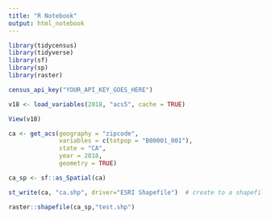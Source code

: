 ---
title: "R Notebook"
output: html_notebook
---

```{r}
library(tidycensus)
library(tidyverse)
library(sf)
library(sp)
library(raster)

census_api_key("YOUR_API_KEY_GOES_HERE")

v18 <- load_variables(2018, "acs5", cache = TRUE)

View(v18)

ca <- get_acs(geography = "zipcode",
              variables = c(totpop = "B00001_001"),
              state = "CA",
              year = 2018,
              geometry = TRUE)

ca_sp <- sf::as_Spatial(ca)

st_write(ca, "ca.shp", driver="ESRI Shapefile")  # create to a shapefile

raster::shapefile(ca_sp,"test.shp")
```
